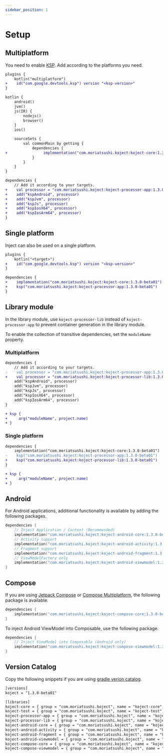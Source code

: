 ```yaml
---
sidebar_position: 1
---
```


# Setup

## Multiplatform

You need to enable [KSP](https://github.com/google/ksp).
Add according to the platforms you need.

```diff title="build.gradle.kts"
plugins {
    kotlin("multiplatform")
+    id("com.google.devtools.ksp") version "<ksp-version>"
}

kotlin {
    android()
    jvm()
    js(IR) {
        nodejs()
        browser()
    }
    ios()

    sourceSets {
        val commonMain by getting {
            dependencies {
+                implementation("com.moriatsushi.koject:koject-core:1.3.0-beta01")
            }
        }
    }
}

dependencies {
    // Add it according to your targets.
+    val processor = "com.moriatsushi.koject:koject-processor-app:1.3.0-beta01"
+    add("kspAndroid", processor)
+    add("kspJvm", processor)
+    add("kspJs", processor)
+    add("kspIosX64", processor)
+    add("kspIosArm64", processor)
}
```

## Single platform

Inject can also be used on a single platform.

```diff title="build.gradle.kts"
plugins {
    kotlin("<target>")
+    id("com.google.devtools.ksp") version "<ksp-version>"
}

dependencies {
+    implementation("com.moriatsushi.koject:koject-core:1.3.0-beta01")
+    ksp("com.moriatsushi.koject:koject-processor-app:1.3.0-beta01")
}
```

## Library module
In the library module, use `koject-processor-lib` instead of `koject-processor-app` to prevent container generation in the library module.

To enable the collection of transitive dependencies, set the `moduleName` property.

### Multiplatform

```diff title="build.gradle.kts"
dependencies {
    // Add it according to your targets.
-    val processor = "com.moriatsushi.koject:koject-processor-app:1.3.0-beta01"
+    val processor = "com.moriatsushi.koject:koject-processor-lib:1.3.0-beta01"
    add("kspAndroid", processor)
    add("kspJvm", processor)
    add("kspJs", processor)
    add("kspIosX64", processor)
    add("kspIosArm64", processor)
}

+ ksp {
+     arg("moduleName", project.name) 
+ }
```

### Single platform

```diff title="build.gradle.kts"
dependencies {
    implementation("com.moriatsushi.koject:koject-core:1.3.0-beta01")
-    ksp("com.moriatsushi.koject:koject-processor-app:1.3.0-beta01")
+    ksp("com.moriatsushi.koject:koject-processor-lib:1.3.0-beta01")
}

+ ksp {
+     arg("moduleName", project.name) 
+ }
```

## Android
For Android applications, additional functionality is available by adding the following packages.

```kotlin
dependencies {
    // Inject Application / Context (Recommended)
    implementation("com.moriatsushi.koject:koject-android-core:1.3.0-beta01")
    // Activity support
    implementation("com.moriatsushi.koject:koject-android-activity:1.3.0-beta01")
    // Fragment support
    implementation("com.moriatsushi.koject:koject-android-fragment:1.3.0-beta01")
    // ViewModelFactory only
    implementation("com.moriatsushi.koject:koject-android-viewmodel:1.3.0-beta01")
}
```

## Compose
If you are using [Jetpack Compose](https://developer.android.com/jetpack/compose) or [Compose Multiplatform](https://www.jetbrains.com/lp/compose-mpp/), the following package is available.

```kotlin
dependencies {
    implementation("com.moriatsushi.koject:koject-compose-core:1.3.0-beta01")
}
```

To inject Android ViewModel into Composable, use the following package. 

```kotlin
dependencies {
    // Inject ViewModel into Composable (Android only)
    implementation("com.moriatsushi.koject:koject-compose-viewmodel:1.3.0-beta01")
}
```

## Version Catalog
Copy the following snippets if you are using [gradle verion catalog](https://docs.gradle.org/current/userguide/platforms.html).

```xml title="libs.versions.toml"
[versions]
koject = "1.3.0-beta01"

[libraries]
koject-core = { group = "com.moriatsushi.koject", name = "koject-core", version.ref = "koject" }
koject-test = { group = "com.moriatsushi.koject", name = "koject-test", version.ref = "koject" }
koject-processor-app = { group = "com.moriatsushi.koject", name = "koject-processor-app", version.ref = "koject" }
koject-processor-lib = { group = "com.moriatsushi.koject", name = "koject-processor-lib", version.ref = "koject" }
koject-android-core = { group = "com.moriatsushi.koject", name = "koject-android-core", version.ref = "koject" }
koject-android-activity = { group = "com.moriatsushi.koject", name = "koject-android-activity", version.ref = "koject" }
koject-android-fragment = { group = "com.moriatsushi.koject", name = "koject-android-fragment", version.ref = "koject" }
koject-android-viewmodel = { group = "com.moriatsushi.koject", name = "koject-android-viewmodel", version.ref = "koject" }
koject-compose-core = { group = "com.moriatsushi.koject", name = "koject-compose-core", version.ref = "koject" }
koject-compose-viewmodel = { group = "com.moriatsushi.koject", name = "koject-compose-viewmodel", version.ref = "koject" }
```
